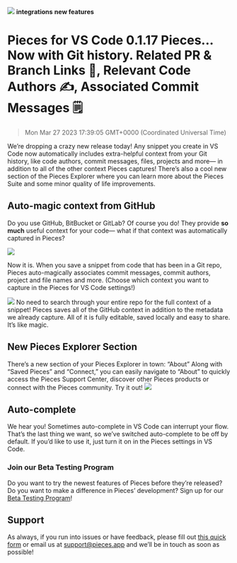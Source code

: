 ![](https://uploads-ssl.webflow.com/6143afec68f555387049efb3/6356aab6780ba88764e65b2f_VSCode0_1_17Git_4f0117ad4799e6cfd4ce26c2a05ec70c_2000.jpeg)
**integrations** **new features**
# Pieces for VS Code 0.1.17 Pieces... Now with Git history. Related PR & Branch Links 🔗, Relevant Code Authors ✍️, Associated Commit Messages 🗒️
> Mon Mar 27 2023 17:39:05 GMT+0000 (Coordinated Universal Time)

We’re dropping a crazy new release today! Any snippet you create in VS Code now automatically includes extra-helpful context from your Git history, like code authors, commit messages, files, projects and more— in addition to all of the other context Pieces captures! There’s also a cool new section of the Pieces Explorer where you can learn more about the Pieces Suite and some minor quality of life improvements.

## Auto-magic context from GitHub
Do you use GitHub, BitBucket or GitLab? Of course you do! They provide <strong>so much</strong> useful context for your code— what if that context was automatically captured in Pieces?

![](https://uploads-ssl.webflow.com/6143afec68f555387049efb3/6356b11f01ef3f3a2ffb218f_ScreenShot2022-10-24at8_32_36AM_3442c7a0cae668fdea0579f8c0fe3faf_800.png)

Now it is. When you save a snippet from code that has been in a Git repo, Pieces auto-magically associates commit messages, commit authors, project and file names and more. (Choose which context you want to capture in the Pieces for VS Code settings!)

![](https://uploads-ssl.webflow.com/6143afec68f555387049efb3/6356aab7780ba81e19e65b31_ScreenShot2022-10-21at12_47_14PM_c7f56cce9759854aea1472caa075ffe9_800.png)
No need to search through your entire repo for the full context of a snippet! Pieces saves all of the GitHub context in addition to the metadata we already capture. All of it is fully editable, saved locally and easy to share. It’s like magic.

## New Pieces Explorer Section
There’s a new section of your Pieces Explorer in town: “About”
Along with “Saved Pieces” and “Connect,” you can easily navigate to “About” to quickly access the Pieces Support Center, discover other Pieces products or connect with the Pieces community. Try it out!
![](https://uploads-ssl.webflow.com/6143afec68f555387049efb3/6356aab7780ba80f34e65b30_ScreenShot2022-10-20at2_20_24PM_9ad48d1fa7fc4f7deee78005baca2f4b_800.png)

## Auto-complete
We hear you! Sometimes auto-complete in VS Code can interrupt your flow. That’s the last thing we want, so we’ve switched auto-complete to be off by default. If you’d like to use it, just turn it on in the Pieces settings in VS Code.

### Join our Beta Testing Program
Do you want to try the newest features of Pieces before they’re released? Do you want to make a difference in Pieces’ development? Sign up for our <a href="https://getpieces.typeform.com/to/XGGlUqEI" target="_blank" rel="noopener noreferrer">Beta Testing Program</a>!

## Support
As always, if you run into issues or have feedback, please fill out <a href="https://getpieces.typeform.com/to/mCjBSIjF" target="_blank" rel="noopener noreferrer">this quick form</a> or email us at <a href="mailto:support@pieces.app" target="_blank" rel="noopener noreferrer">support@pieces.app</a> and we’ll be in touch as soon as possible!
